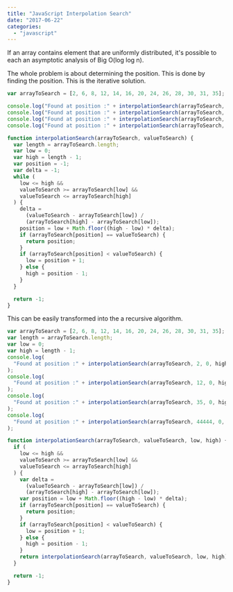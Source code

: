 ```yaml
---
title: "JavaScript Interpolation Search"
date: "2017-06-22"
categories:
  - "javascript"
---
```


If an array contains element that are uniformly distributed, it's possible to each an asymptotic analysis of Big O(log log n).

The whole problem is about determining the position. This is done by finding the position. This is the iterative solution.

```typescript
var arrayToSearch = [2, 6, 8, 12, 14, 16, 20, 24, 26, 28, 30, 31, 35];

console.log("Found at position :" + interpolationSearch(arrayToSearch, 2));
console.log("Found at position :" + interpolationSearch(arrayToSearch, 12));
console.log("Found at position :" + interpolationSearch(arrayToSearch, 35));
console.log("Found at position :" + interpolationSearch(arrayToSearch, 44444));

function interpolationSearch(arrayToSearch, valueToSearch) {
  var length = arrayToSearch.length;
  var low = 0;
  var high = length - 1;
  var position = -1;
  var delta = -1;
  while (
    low <= high &&
    valueToSearch >= arrayToSearch[low] &&
    valueToSearch <= arrayToSearch[high]
  ) {
    delta =
      (valueToSearch - arrayToSearch[low]) /
      (arrayToSearch[high] - arrayToSearch[low]);
    position = low + Math.floor((high - low) * delta);
    if (arrayToSearch[position] == valueToSearch) {
      return position;
    }
    if (arrayToSearch[position] < valueToSearch) {
      low = position + 1;
    } else {
      high = position - 1;
    }
  }

  return -1;
}
```

This can be easily transformed into the a recursive algorithm.

```typescript
var arrayToSearch = [2, 6, 8, 12, 14, 16, 20, 24, 26, 28, 30, 31, 35];
var length = arrayToSearch.length;
var low = 0;
var high = length - 1;
console.log(
  "Found at position :" + interpolationSearch(arrayToSearch, 2, 0, high)
);
console.log(
  "Found at position :" + interpolationSearch(arrayToSearch, 12, 0, high)
);
console.log(
  "Found at position :" + interpolationSearch(arrayToSearch, 35, 0, high)
);
console.log(
  "Found at position :" + interpolationSearch(arrayToSearch, 44444, 0, high)
);

function interpolationSearch(arrayToSearch, valueToSearch, low, high) {
  if (
    low <= high &&
    valueToSearch >= arrayToSearch[low] &&
    valueToSearch <= arrayToSearch[high]
  ) {
    var delta =
      (valueToSearch - arrayToSearch[low]) /
      (arrayToSearch[high] - arrayToSearch[low]);
    var position = low + Math.floor((high - low) * delta);
    if (arrayToSearch[position] == valueToSearch) {
      return position;
    }
    if (arrayToSearch[position] < valueToSearch) {
      low = position + 1;
    } else {
      high = position - 1;
    }
    return interpolationSearch(arrayToSearch, valueToSearch, low, high);
  }

  return -1;
}
```
